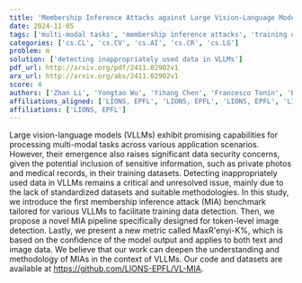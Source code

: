 ```yaml
---
title: 'Membership Inference Attacks against Large Vision-Language Models'
date: 2024-11-05
tags: ['multi-modal tasks', 'membership inference attacks', 'training data detection', 'vision-language models', 'data security', "MaxR'enyi-K% metric", 'token-level image detection']
categories: ['cs.CL', 'cs.CV', 'cs.AI', 'cs.CR', 'cs.LG']
problem: m
solution: ['detecting inappropriately used data in VLLMs']
pdf_url: http://arxiv.org/pdf/2411.02902v1
arx_url: http://arxiv.org/abs/2411.02902v1
score: 4
authors: ['Zhan Li', 'Yongtao Wu', 'Yihang Chen', 'Francesco Tonin', 'Elias Abad Rocamora', 'Volkan Cevher']
affiliations_aligned: ['LIONS, EPFL', 'LIONS, EPFL', 'LIONS, EPFL', 'LIONS, EPFL', 'LIONS, EPFL', 'LIONS, EPFL']
affiliations: ['LIONS, EPFL']
---
```



Large vision-language models (VLLMs) exhibit promising capabilities for processing multi-modal tasks across various application scenarios. However, their emergence also raises significant data security concerns, given the potential inclusion of sensitive information, such as private photos and medical records, in their training datasets. Detecting inappropriately used data in VLLMs remains a critical and unresolved issue, mainly due to the lack of standardized datasets and suitable methodologies. In this study, we introduce the first membership inference attack (MIA) benchmark tailored for various VLLMs to facilitate training data detection. Then, we propose a novel MIA pipeline specifically designed for token-level image detection. Lastly, we present a new metric called MaxR\'enyi-K%, which is based on the confidence of the model output and applies to both text and image data. We believe that our work can deepen the understanding and methodology of MIAs in the context of VLLMs. Our code and datasets are available at https://github.com/LIONS-EPFL/VL-MIA.